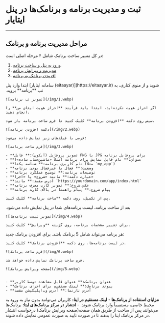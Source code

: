 
# ثبت و مدیریت برنامه و برنامک‌ها در پنل ایتایار

---
## مراحل مدیریت برنامه و برنامک

در کل مسیر ساخت برنامک شامل ۴ مرحله اصلی است:
1. [ورود به پنل و ساخت برنامه](#step1)
2. [مدیریت و ویرایش برنامه](#step2)
3. [افزودن برنامک به برنامه](#step3)

<Timeline>
  <TimelineItem title="مرحله ۱: ورود به پنل و ساخت برنامه" id="step1">
    ابتدا وارد پنل [سامانه ایتایار (eitaayar)](https://eitaayar.ir) شوید و از منوی کناری، به تب **برنامه** بروید.

    ![تصویر تب برنامه](/img/1.webp)

    اگر احراز هویت نکرده‌اید، ابتدا باید فرآیند **احراز هویت ایتای من** را انجام دهید.

    سپس روی دکمه **افزودن برنامه** کلیک کنید تا فرم ساخت برنامه باز شود.

    ![دکمه افزودن برنامه](/img/2.webp)

    فرمی با فیلدهای زیر نمایش داده می‌شود:

    ![فرم ساخت برنامه](/img/3.webp)

    - **تصویر پروفایل (آیکون):** فایل PNG یا JPG برای پروفایل برنامه
    - **عنوان:** نام قابل نمایش برای برنامه (مثلاً «ماشین‌حساب ساده»)
    - **نام کاربری برنامه:** شناسه یکتا (مثلاً `my_app`)
    - **وضعیت:** فعال یا غیرفعال بودن برنامه
    - **توضیحات برنامه:** توضیح عملکرد برنامه
    - **عبارت دکمه:** مانند «شروع» یا «اجرا»
    - **آدرس مقصد:** مانند `https://yourdomain.com/app/index.html`
    - **عکس شروع:** تصویر کارت معرف برنامه
    - **پیام شروع:** پیام راهنما در بالای کارت برنامه

    پس از تکمیل، روی دکمه **ساخت برنامه** کلیک کنید.
  </TimelineItem>

  <TimelineItem title="مرحله ۲: مدیریت و ویرایش برنامه" id="step2">
    بعد از ساخت برنامه، لیست برنامه‌های شما در پنل نمایش داده می‌شود.

    ![تصویر لیست برنامه‌ها](/img/4.webp)

    برای تغییر مشخصات برنامه، روی گزینه **ویرایش** کلیک کنید.
  </TimelineItem>

  <TimelineItem title="مرحله ۳: افزودن برنامک به برنامه" id="step3">
    هر برنامه می‌تواند شامل 5 برنامک باشد. برای افزودن برنامک جدید:

    در لیست برنامه‌ها، روی دکمه **افزودن برنامک** کلیک کنید.

    ![فرم ساخت برنامک](/img/6.webp)

    فرم ساخت برنامک نمایش داده خواهد شد.

    ![صفحه ویرایش برنامک](/img/5.webp)


    - **عنوان برنامک:** عنوان قابل مشاهده توسط کاربر
    - **پیوند برنامک:** لینک مستقیم برای اجرای برنامک
    - **آدرس تارنما:** آدرس وب‌اپلیکیشن مقصد
  </TimelineItem>

</Timeline>

**مزایای استفاده از برنامک‌ها**
    - **لینک مستقیم در ایتا:** کاربران می‌توانند بدون نیاز به ورود به محیط خاصی، مستقیماً وارد برنامک شوند.
    - **انتشار در مرکز برنامک‌های ایتا:** برنامک‌ها می‌توانند پس از ساخت از طریق همان صفحه(صفحه ویرایش برنامک) درخواست انتشار در مرکز برنامک ایتا را بدهند تا در صورت تایید به صورت عمومی نمایش داده شوند.